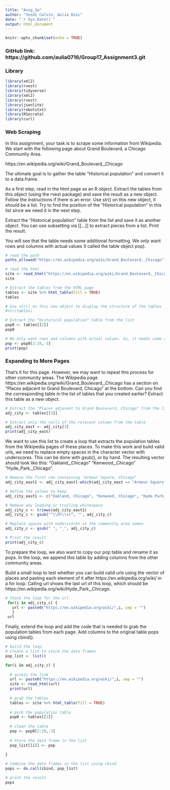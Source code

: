 ```yaml
---
title: "Assg_3a"
author: "Yesdi Calvin, Aulia Dini"
date: "`r Sys.Date()`"
output: html_document
---
```



```r
knitr::opts_chunk$set(echo = TRUE)
```


### GitHub link: https://github.com/aulia0716/Group17_Assignment3.git

### Library

```r
library(xml2)
library(rvest)
library(tidyverse)
library(xml2)
library(rvest)
library(jsonlite)
library(robotstxt)
library(RSocrata)
library(curl)
```

### Web Scraping

In this assignment, your task is to scrape some information from Wikipedia. We start with the following page about Grand Boulevard, a Chicago Community Area.

https://en.wikipedia.org/wiki/Grand_Boulevard,_Chicago

The ultimate goal is to gather the table "Historical population" and convert it to a data.frame.

As a first step, read in the html page as an R object. Extract the tables from this object (using the rvest package) and save the result as a new object. Follow the instructions if there is an error. Use str() on this new object, it should be a list. Try to find the position of the "Historical population" in this list since we need it in the next step.

Extract the "Historical population" table from the list and save it as another object. You can use subsetting via [[…]] to extract pieces from a list. Print the result.

You will see that the table needs some additional formatting. We only want rows and columns with actual values (I called the table object pop).

```r
# read the path
paths_allowed("https://en.wikipedia.org/wiki/Grand_Boulevard,_Chicago")
```

```r
# read the html
site <- read_html("https://en.wikipedia.org/wiki/Grand_Boulevard,_Chicago")
site
```
```r
# Extract the tables from the HTML page
tables <- site %>% html_table(fill = TRUE)
tables
```

```r
# Use str() on this new object to display the structure of the tables
#str(tables)
```

```r
# Extract the "Historical population" table from the list
pop0 <- tables[[2]]
pop0
```

```r
# We only want rows and columns with actual values. So, it needs some additional formatting. 
pop <- pop0[2:10,-3]
print(pop)
```

### Expanding to More Pages

That's it for this page. However, we may want to repeat this process for other community areas. The Wikipedia page https://en.wikipedia.org/wiki/Grand_Boulevard,_Chicago has a section on "Places adjacent to Grand Boulevard, Chicago" at the bottom. Can you find the corresponding table in the list of tables that you created earlier? Extract this table as a new object.

```r
# Extract the "Places adjacent to Grand Boulevard, Chicago" from the list
adj_city <- tables[[3]]
```

```r
# Extract only the cells of the relevant column from the table
adj_city_east <- adj_city[3]
print(adj_city_east)
```

We want to use this list to create a loop that extracts the population tables from the Wikipedia pages of these places. To make this work and build valid urls, we need to replace empty spaces in the character vector with underscores. This can be done with gsub(), or by hand. The resulting vector should look like this: "Oakland,_Chicago" "Kenwood,_Chicago" "Hyde_Park,_Chicago".

```r
# Remove the first row containing "Armour Square, Chicago"
adj_city_east1 <- adj_city_east[-which(adj_city_east == "Armour Square, Chicago"), ]

# Define the values to keep
adj_city_east1 <- c("Oakland, Chicago", "Kenwood, Chicago", "Hyde Park, Chicago")

# Remove any leading or trailing whitespace
adj_city_c <- trimws(adj_city_east1)
adj_city_c <- gsub("^\\d+\\s+", "", adj_city_c)

# Replace spaces with underscores in the community area names
adj_city_c <- gsub(" ", "_", adj_city_c)

# Print the result
print(adj_city_c)
```

To prepare the loop, we also want to copy our pop table and rename it as pops. In the loop, we append this table by adding columns from the other community areas.

Build a small loop to test whether you can build valid urls using the vector of places and pasting each element of it after https://en.wikipedia.org/wiki/ in a for loop. Calling url shows the last url of this loop, which should be https://en.wikipedia.org/wiki/Hyde_Park,_Chicago.

```r
# Check the loop for the url
 for(i in adj_city_c) {
   url <- paste0("https://en.wikipedia.org/wiki/",i, sep = "")
   }
 url
```

Finally, extend the loop and add the code that is needed to grab the population tables from each page. Add columns to the original table pops using cbind().

```r
# build the loop 
# Create a list to store the data frames
pop_list <- list()

for(i in adj_city_c) {
  
  # access the link
  url <- paste0("https://en.wikipedia.org/wiki/",i, sep = "") 
  site <- read_html(url)
  print(url)
  
  # grab the tables
  tables <- site %>% html_table(fill = TRUE)
  
  # pick the population table
  pop0 <- tables[[2]]
  
  # clean the table
  pop <- pop0[2:10,-3]
  
  # Store the data frame in the list
  pop_list[[i]] <- pop
  
}

# Combine the data frames in the list using cbind
pops <- do.call(cbind, pop_list)

# print the result
pops
```

